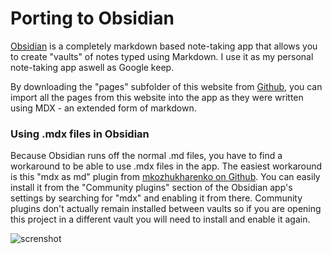 # Porting to Obsidian

[Obsidian](https://obsidian.md) is a completely markdown based note-taking app that allows you to create "vaults" of notes typed using Markdown. I use it as my personal note-taking app aswell as Google keep.

By downloading the "pages" subfolder of this website from [Github](https://github.com/6jtg/college-notes), you can import all the pages from this website into the app as they were written using MDX - an extended form of markdown.


### Using .mdx files in Obsidian
Because Obsidian runs off the normal .md files, you have to find a workaround to be able to use .mdx files in the app. The easiest workaround is this "mdx as md" plugin from [mkozhukharenko on Github](https://github.com/mkozhukharenko/mdx-as-md-obsidian). You can easily install it from the "Community plugins" section of the Obsidian app's settings by searching for "mdx" and enabling it from there. Community plugins don't actually remain installed between vaults so if you are opening this project in a different vault you will need to install and enable it again.

![screnshot](https://i.imgur.com/KzUBXjr.png)
